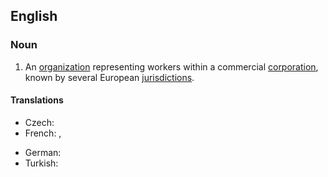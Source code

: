 ==English==
{{wikipedia}}

===Noun===
{{en-noun}}

# An [[organization]] representing workers within a commercial [[corporation]], known by several European [[jurisdiction]]s.

====Translations====
{{trans-top|organization}}
* Czech: {{t|cs|podniková rada|f}}
* French: {{t+|fr|comité d'entreprise|m}}, {{t+|fr|CE|m}}
{{trans-mid}}
* German: {{t+|de|Betriebsrat|m}}
* Turkish: {{t|tr|çalışma konseyi}}
{{trans-bottom}}